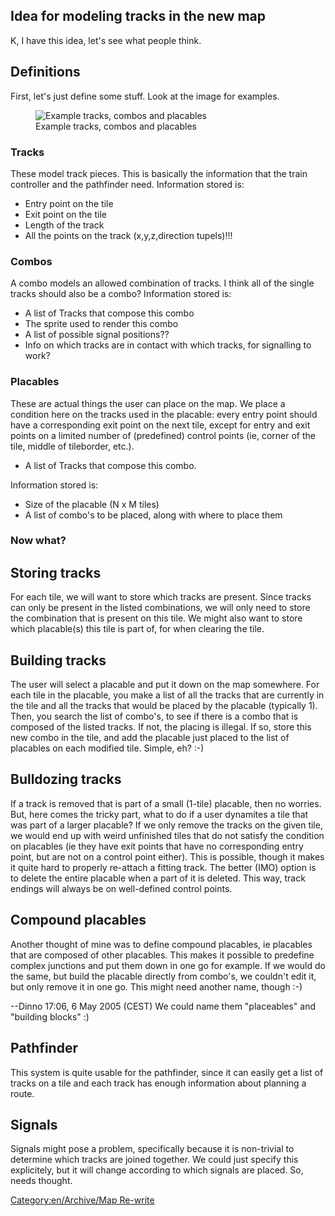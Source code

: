 == Idea for modeling tracks in the new map ==

K, I have this idea, let's see what people think.

== Definitions ==
First, let's just define some stuff. Look at the image for examples.

[[File:en/Archive/Development/RadicalTrackIdea.png|thumb|Example tracks, combos and placables]]

=== Tracks ===
These model track pieces. This is basically the information that the train controller and the pathfinder need. Information stored is:
* Entry point on the tile
* Exit point on the tile
* Length of the track
* All the points on the track (x,y,z,direction tupels)!!!

=== Combos ===
A combo models an allowed combination of tracks. I think all of the single tracks should also be a combo?
Information stored is:
* A list of Tracks that compose this combo
* The sprite used to render this combo
* A list of possible signal positions??
* Info on which tracks are in contact with which tracks, for signalling to work?

=== Placables ===
These are actual things the user can place on the map. We place a condition here on the tracks used in the placable: every entry point should have a corresponding exit point on the next tile, except for entry and exit points on a limited number of (predefined) control points (ie, corner of the tile, middle of tileborder, etc.).
* A list of Tracks that compose this combo.
Information stored is:
* Size of the placable (N x M tiles)
* A list of combo's to be placed, along with where to place them

=== Now what? ===
== Storing tracks ==
For each tile, we will want to store which tracks are present. Since tracks can only be present in the listed combinations, we will only need to store the combination that is present on this tile. We might also want to store which placable(s) this tile is part of, for when clearing the tile.

== Building tracks ==
The user will select a placable and put it down on the map somewhere. For each tile in the placable, you make a list of all the tracks that are currently in the tile and all the tracks that would be placed by the placable (typically 1). Then, you search the list of combo's, to see if there is a combo that is composed of the listed tracks. If not, the placing is illegal. If so, store this new combo in the tile, and add the placable just placed to the list of placables on each modified tile.
Simple, eh? :-)

== Bulldozing tracks ==
If a track is removed that is part of a small (1-tile) placable, then no worries. But, here comes the tricky part, what to do if a user dynamites a tile that was part of a larger placable? If we only remove the tracks on the given tile, we would end up with weird unfinished tiles that do not satisfy the condition on placables (ie they have exit points that have no corresponding entry point, but are not on a control point either). This is possible, though it makes it quite hard to properly re-attach a fitting track.
The better (IMO) option is to delete the entire placable when a part of it is deleted. This way, track endings will always be on well-defined control points.

== Compound placables ==
Another thought of mine was to define compound placables, ie placables that are composed of other placables. This makes it possible to predefine complex junctions and put them down in one go for example. If we would do the same, but build the placable directly from combo's, we couldn't edit it, but only remove it in one go. This might need another name, though :-)

--Dinno 17:06, 6 May 2005 (CEST) We could name them "placeables" and "building blocks" :)

== Pathfinder ==
This system is quite usable for the pathfinder, since it can easily get a list of tracks on a tile and each track has enough information about planning a route.

== Signals == 
Signals might pose a problem, specifically because it is non-trivial to determine which tracks are joined together. We could just specify this explicitely, but it will change according to which signals are placed. So, needs thought.

[[Category:en/Archive/Map Re-write]]